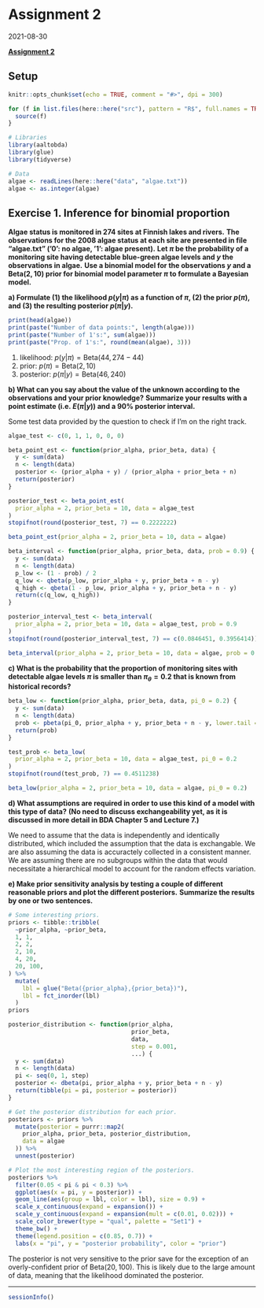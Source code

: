 # Assignment 2

2021-08-30

**[Assignment 2](`r paste0(CM_URL, "assignment-02.pdf")`)**

## Setup

```r
knitr::opts_chunk$set(echo = TRUE, comment = "#>", dpi = 300)

for (f in list.files(here::here("src"), pattern = "R$", full.names = TRUE)) {
  source(f)
}

# Libraries
library(aaltobda)
library(glue)
library(tidyverse)

# Data
algae <- readLines(here::here("data", "algae.txt"))
algae <- as.integer(algae)
```


## Exercise 1. Inference for binomial proportion

**Algae status is monitored in 274 sites at Finnish lakes and rivers.**
**The observations for the 2008 algae status at each site are presented in file "algae.txt" (’0’: no algae, ’1’: algae present).**
**Let $\pi$ be the probability of a monitoring site having detectable blue-green algae levels and $y$ the observations in algae.**
**Use a binomial model for the observations $y$ and a $\text{Beta}(2, 10)$ prior for binomial model parameter $\pi$ to formulate a Bayesian model.**

**a) Formulate (1) the likelihood $p(y|\pi)$ as a function of $\pi$, (2) the prior $p(\pi)$, and (3) the resulting posterior $p(\pi|y)$.**

```r
print(head(algae))
print(paste("Number of data points:", length(algae)))
print(paste("Number of 1's:", sum(algae)))
print(paste("Prop. of 1's:", round(mean(algae), 3)))
```


1. likelihood: $p(y|\pi) = \text{Beta}(44, 274-44)$
2. prior: $p(\pi) = \text{Beta}(2, 10)$
3. posterior: $p(\pi|y) = \text{Beta}(46, 240)$

**b) What can you say about the value of the unknown \pi according to the observations and your prior knowledge?**
**Summarize your results with a point estimate (i.e. $E(\pi|y)$) and a 90% posterior interval.**

Some test data provided by the question to check if I'm on the right track.

```r
algae_test <- c(0, 1, 1, 0, 0, 0)
```

```r
beta_point_est <- function(prior_alpha, prior_beta, data) {
  y <- sum(data)
  n <- length(data)
  posterior <- (prior_alpha + y) / (prior_alpha + prior_beta + n)
  return(posterior)
}

posterior_test <- beta_point_est(
  prior_alpha = 2, prior_beta = 10, data = algae_test
)
stopifnot(round(posterior_test, 7) == 0.2222222)

beta_point_est(prior_alpha = 2, prior_beta = 10, data = algae)
```

```r
beta_interval <- function(prior_alpha, prior_beta, data, prob = 0.9) {
  y <- sum(data)
  n <- length(data)
  p_low <- (1 - prob) / 2
  q_low <- qbeta(p_low, prior_alpha + y, prior_beta + n - y)
  q_high <- qbeta(1 - p_low, prior_alpha + y, prior_beta + n - y)
  return(c(q_low, q_high))
}

posterior_interval_test <- beta_interval(
  prior_alpha = 2, prior_beta = 10, data = algae_test, prob = 0.9
)
stopifnot(round(posterior_interval_test, 7) == c(0.0846451, 0.3956414))

beta_interval(prior_alpha = 2, prior_beta = 10, data = algae, prob = 0.9)
```

**c) What is the probability that the proportion of monitoring sites with detectable algae levels $\pi$ is smaller than $\pi_\theta = 0.2$ that is known from historical records?**

```r
beta_low <- function(prior_alpha, prior_beta, data, pi_0 = 0.2) {
  y <- sum(data)
  n <- length(data)
  prob <- pbeta(pi_0, prior_alpha + y, prior_beta + n - y, lower.tail = TRUE)
  return(prob)
}

test_prob <- beta_low(
  prior_alpha = 2, prior_beta = 10, data = algae_test, pi_0 = 0.2
)
stopifnot(round(test_prob, 7) == 0.4511238)

beta_low(prior_alpha = 2, prior_beta = 10, data = algae, pi_0 = 0.2)
```

**d) What assumptions are required in order to use this kind of a model with this type of data?**
**(No need to discuss exchangeability yet, as it is discussed in more detail in BDA Chapter 5 and Lecture 7.)**

We need to assume that the data is independently and identically distributed, which included the assumption that the data is exchangable.
We are also assuming the data is accuractely collected in a consistent manner.
We are assuming there are no subgroups within the data that would necessitate a hierarchical model to account for the random effects variation.

**e) Make prior sensitivity analysis by testing a couple of different reasonable priors and plot the different posteriors.**
**Summarize the results by one or two sentences.**

```r
# Some interesting priors.
priors <- tibble::tribble(
  ~prior_alpha, ~prior_beta,
  1, 1,
  2, 2,
  2, 10,
  4, 20,
  20, 100,
) %>%
  mutate(
    lbl = glue("Beta({prior_alpha},{prior_beta})"),
    lbl = fct_inorder(lbl)
  )
priors
```

```r
posterior_distribution <- function(prior_alpha,
                                   prior_beta,
                                   data,
                                   step = 0.001,
                                   ...) {
  y <- sum(data)
  n <- length(data)
  pi <- seq(0, 1, step)
  posterior <- dbeta(pi, prior_alpha + y, prior_beta + n - y)
  return(tibble(pi = pi, posterior = posterior))
}

# Get the posterior distribution for each prior.
posteriors <- priors %>%
  mutate(posterior = purrr::map2(
    prior_alpha, prior_beta, posterior_distribution,
    data = algae
  )) %>%
  unnest(posterior)

# Plot the most interesting region of the posteriors.
posteriors %>%
  filter(0.05 < pi & pi < 0.3) %>%
  ggplot(aes(x = pi, y = posterior)) +
  geom_line(aes(group = lbl, color = lbl), size = 0.9) +
  scale_x_continuous(expand = expansion()) +
  scale_y_continuous(expand = expansion(mult = c(0.01, 0.02))) +
  scale_color_brewer(type = "qual", palette = "Set1") +
  theme_bw() +
  theme(legend.position = c(0.85, 0.7)) +
  labs(x = "pi", y = "posterior probability", color = "prior")
```

The posterior is not very sensitive to the prior save for the exception of an overly-confident prior of $\text{Beta}(20, 100)$.
This is likely due to the large amount of data, meaning that the likelihood dominated the posterior.

---

```r
sessionInfo()
```
